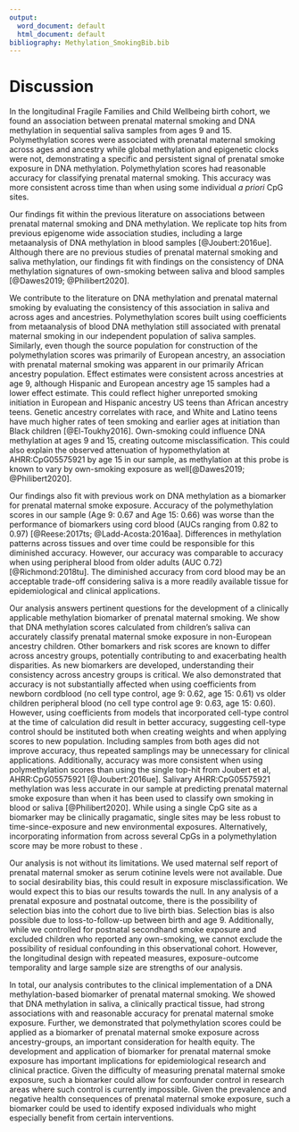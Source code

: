 ```yaml
---
output:
  word_document: default
  html_document: default
bibliography: Methylation_SmokingBib.bib
---
```


# Discussion

In the longitudinal Fragile Families and Child Wellbeing birth cohort, we found an association between prenatal maternal smoking and DNA methylation in sequential saliva samples from ages 9 and 15. Polymethylation scores were associated with prenatal maternal smoking across ages and ancestry while global methylation and epigenetic clocks were not, demonstrating a specific and persistent signal of prenatal smoke exposure in DNA methylation. Polymethylation scores had reasonable accuracy for classifying prenatal maternal smoking. This accuracy was more consistent across time than when using some individual *a priori* CpG sites.

Our findings fit within the previous literature on associations between prenatal maternal smoking and DNA methylation. We replicate top hits from previous epigenome wide association studies, including a large metaanalysis of DNA methylation in blood samples [@Joubert:2016ue]. Although there are no previous studies of prenatal maternal smoking and saliva methylation, our findings fit with findings on the consistency of DNA methylation signatures of own-smoking between saliva and blood samples [@Dawes2019; @Philibert2020].

We contribute to the literature on DNA methylation and prenatal maternal smoking by evaluating the consistency of this association in saliva and across ages and ancestries. Polymethylation scores built using coefficients from metaanalysis of blood DNA methylation still associated with prenatal maternal smoking in our independent population of saliva samples. Similarly, even though the source population for construction of the polymethylation scores was primarily of European ancestry, an association with prenatal maternal smoking was apparent in our primarily African ancestry population. Effect estimates were consistent across ancestries at age 9, although Hispanic and European ancestry age 15 samples had a lower effect estimate. This could reflect higher unreported smoking initiation in European and Hispanic ancestry US teens than African ancestry teens. Genetic ancestry correlates with race, and White and Latino teens have much higher rates of teen smoking and earlier ages at initiation than Black children [@El-Toukhy2016]. Own-smoking could influence DNA methylation at ages 9 and 15, creating outcome misclassification. This could also explain the observed attenuation of hypomethylation at AHRR:CpG05575921 by age 15 in our sample, as methylation at this probe is known to vary by own-smoking exposure as well[@Dawes2019; @Philibert2020].

Our findings also fit with previous work on DNA methylation as a biomarker for prenatal maternal smoke exposure. Accuracy of the polymethylation scores in our sample (Age 9: 0.67 and Age 15: 0.66) was worse than the performance of biomarkers using cord blood (AUCs ranging from 0.82 to 0.97) [@Reese:2017ts; @Ladd-Acosta:2016aa]. Differences in methylation patterns across tissues and over time could be responsible for this diminished accuracy. However, our accuracy was comparable to accuracy when using peripheral blood from older adults (AUC 0.72) [@Richmond:2018tu]. The diminished accuracy from cord blood may be an acceptable trade-off considering saliva is a more readily available tissue for epidemiological and clinical applications.

Our analysis answers pertinent questions for the development of a clinically applicable methylation biomarker of prenatal maternal smoking. We show that DNA methylation scores calculated from children's saliva can accurately classify prenatal maternal smoke exposure in non-European ancestry children. Other bomarkers and risk scores are known to differ across ancestry groups, potentially contributing to and exacerbating health disparities. As new biomarkers are developed, understanding their consistency across ancestry groups is critical. We also demonstrated that accuracy is not substantially affected when using coefficients from newborn cordblood (no cell type control, age 9: 0.62, age 15: 0.61) vs older children peripheral blood (no cell type control age 9: 0.63, age 15: 0.60). However, using coefficients from models that incorporated cell-type control at the time of calculation did result in better accuracy, suggesting cell-type control should be instituted both when creating weights and when applying scores to new population. Including samples from both ages did not improve accuracy, thus repeated samplings may be unnecessary for clinical applications. Additionally, accuracy was more consistent when using polymethylation scores than using the single top-hit from Joubert et al, AHRR:CpG05575921 [@Joubert:2016ue]. Salivary AHRR:CpG05575921 methylation was less accurate in our sample at predicting prenatal maternal smoke exposure than when it has been used to classify own smoking in blood or saliva [@Philibert2020]. While using a single CpG site as a biomarker may be clinically pragamatic, single sites may be less robust to time-since-exposure and new environmental exposures. Alternatively, incorporating information from across several CpGs in a polymethylation score may be more robust to these .

Our analysis is not without its limitations. We used maternal self report of prenatal maternal smoker as serum cotinine levels were not available. Due to social desirability bias, this could result in exposure misclassification. We would expect this to bias our results towards the null. In any analysis of a prenatal exposure and postnatal outcome, there is the possibility of selection bias into the cohort due to live birth bias. Selection bias is also possible due to loss-to-follow-up between birth and age 9. Additionally, while we controlled for postnatal secondhand smoke exposure and excluded children who reported any own-smoking, we cannot exclude the possibility of residual confounding in this observational cohort. However, the longitudinal design with repeated measures, exposure-outcome temporality and large sample size are strengths of our analysis.

In total, our analysis contributes to the clinical implementation of a DNA methylation-based biomarker of prenatal maternal smoking. We showed that DNA methylation in saliva, a clinically practical tissue, had strong associations with and reasonable accuracy for prenatal maternal smoke exposure. Further, we demonstrated that polymethylation scores could be applied as a biomarker of prenatal maternal smoke exposure across ancestry-groups, an important consideration for health equity. The development and application of biomarker for prenatal maternal smoke exposure has important implications for epidemiological research and clinical practice. Given the difficulty of measuring prenatal maternal smoke exposure, such a biomarker could allow for confounder control in research areas where such control is currently impossible. Given the prevalence and negative health consequences of prenatal maternal smoke exposure, such a biomarker could be used to identify exposed individuals who might especially benefit from certain interventions.
